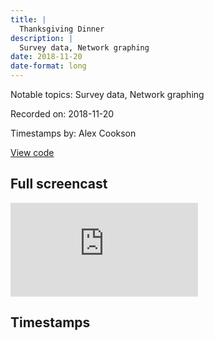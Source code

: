 ```yaml
---
title: |
  Thanksgiving Dinner
description: |
  Survey data, Network graphing
date: 2018-11-20
date-format: long
---
```


Notable topics: Survey data, Network graphing

Recorded on: 2018-11-20

Timestamps by: Alex Cookson

[View code](https://github.com/dgrtwo/data-screencasts/blob/master/thanksgiving.Rmd)

## Full screencast

<iframe class="video" src="https://www.youtube.com/embed/rxJZT0duwfU" title="YouTube video player" frameborder="0" allow="accelerometer; autoplay; clipboard-write; encrypted-media; gyroscope; picture-in-picture" allowfullscreen></iframe>

## Timestamps

<script id="timestamps" type="application-json">[{"timestamp_with_hours":"0:4:10","description":"Exploratory bar chart of age distribution (and gender) of survey respondents","timestamp_sec":250},{"timestamp_with_hours":"0:7:40","description":"Using count function on multiple columns to get detailed counts","timestamp_sec":460},{"timestamp_with_hours":"0:11:25","description":"Parsing numbers from text using parse_number function, then using those numbers to re-level an ordinal factor (income bands)","timestamp_sec":685},{"timestamp_with_hours":"0:13:05","description":"Exploring relationship between income and using homemade (vs. canned) cranberry sauce","timestamp_sec":785},{"timestamp_with_hours":"0:14:00","description":"Adding group = 1 argument to the aes function to properly display a line chart","timestamp_sec":840},{"timestamp_with_hours":"0:14:30","description":"Rotating text for axis labels that overlap","timestamp_sec":870},{"timestamp_with_hours":"0:16:50","description":"Getting confidence intervals for proportions using Jeffreys interval (using beta distribution with an uniformative prior)","functions":"qbeta","timestamp_sec":1010},{"timestamp_with_hours":"0:17:55","description":"Explanation of Clopper-Pearson approach as alternative to Jeffreys interval","timestamp_sec":1075},{"timestamp_with_hours":"0:18:30","description":"Using geom_ribbon function add shaded region to line chart that shows confidence intervals","functions":"geom_ribbon","timestamp_sec":1110},{"timestamp_with_hours":"0:21:55","description":"Using starts_with function to select fields with names that start with a certain string (e.g., using \"pie\" selects \"pie1\" and \"pie2\")","functions":"starts_with","timestamp_sec":1315},{"timestamp_with_hours":"0:22:55","description":"Using gather function to get wide-format data to tidy (tall) format","functions":"gather","timestamp_sec":1375},{"timestamp_with_hours":"0:23:45","description":"Using str_remove and regex to remove digits from field values (e.g., \"dessert1\" and \"dessert2\" get turned into \"dessert\")","functions":"str_remove","timestamp_sec":1425},{"timestamp_with_hours":"0:27:00","description":"\"What are people eating?\" Graphing pies, sides, and desserts","timestamp_sec":1620},{"timestamp_with_hours":"0:28:00","description":"Using fct_reorder function to reorder foods based on how popular they are","functions":"fct_reorder","timestamp_sec":1680},{"timestamp_with_hours":"0:28:45","description":"Using n_distinct function count the number of unique respondents","functions":"n_distinct","timestamp_sec":1725},{"timestamp_with_hours":"0:30:25","description":"Using facet_wrap function to facet food types into their own graphs","timestamp_sec":1825},{"timestamp_with_hours":"0:32:50","description":"Using parse_number function to convert age ranges as character string into a numeric field","functions":"parse_number","timestamp_sec":1970},{"timestamp_with_hours":"0:35:35","description":"Exploring relationship between US region and food types","timestamp_sec":2135},{"timestamp_with_hours":"0:36:15","description":"Using group_by, then mutate, then count to calculate a complicated summary","timestamp_sec":2175},{"timestamp_with_hours":"0:40:35","description":"Exploring relationship between praying at Thanksgiving (yes/no) and food types","timestamp_sec":2435},{"timestamp_with_hours":"0:42:30","description":"Empirical Bayes binomial estimation for calculating binomial confidence intervals (see Dave's book on Empirical Bayes)","functions":"add_ebb_estimate","packages":"ebbr","timestamp_sec":2550},{"timestamp_with_hours":"0:45:30","description":"Asking, \"What sides/desserts/pies are eaten together?\"","timestamp_sec":2730},{"timestamp_with_hours":"0:46:20","description":"Calculating pairwise correlation of food types","functions":"pairwise_cor","packages":"widyr","timestamp_sec":2780},{"timestamp_with_hours":"0:49:05","description":"Network graph of pairwise correlation","packages":"ggraph | igraph","timestamp_sec":2945},{"timestamp_with_hours":"0:51:40","description":"Adding text labels to nodes using geom_node_text function","functions":"geom_node_text","packages":"ggraph | igraph","timestamp_sec":3100},{"timestamp_with_hours":"0:53:00","description":"Getting rid of unnecessary graph elements (e.g., axes, gridlines) with theme_void function","functions":"theme_void","timestamp_sec":3180},{"timestamp_with_hours":"0:53:25","description":"Explanation of network graph relationships","timestamp_sec":3205},{"timestamp_with_hours":"0:55:05","description":"Adding dimension to network graph (node colour) to represent the type of food","timestamp_sec":3305},{"timestamp_with_hours":"0:57:45","description":"Fixing overlapping text labels using the geom_node_text function's repel argument","functions":"geom_node_text","packages":"ggraph | igraph","timestamp_sec":3465},{"timestamp_with_hours":"0:58:55","description":"Tweaking display of percentage legend to be in more readable format (e.g., \"40%\" instead of \"0.4\")","packages":"scales","timestamp_sec":3535},{"timestamp_with_hours":"1:00:05","description":"Summary of screencast","timestamp_sec":3605}]</script>
